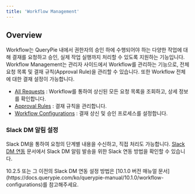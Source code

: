 ```yaml
---
title: 'Workflow Management'
---
```



## Overview

Workflow는 QueryPie 내에서 권한자의 승인 하에 수행되어야 하는 다양한 작업에 대해 결재를 요청하고 승인, 실제 작업 실행까지 처리할 수 있도록 지원하는 기능입니다. Workflow Management는 관리자 사이드에서 Workflow를 관리하는 기능으로, 전체 요청 목록 및 결재 규칙(Approval Rule)을 관리할 수 있습니다. 또한 Workflow 전체에 대한 결재 설정이 가능합니다.


* [All Requests](workflow-management/all-requests) : Workflow를 통하여 상신된 모든 요청 목록을 조회하고, 상세 정보를 확인합니다.
* [Approval Rules](workflow-management/approval-rules) : 결재 규칙을 관리합니다.
* [Workflow Configurations](workflow-management/workflow-configurations) : 결재 상신 및 승인 프로세스를 설정합니다.


### Slack DM 알림 설정

Slack DM을 통하여 요청의 단계별 내용을 수신하고, 직접 처리도 가능합니다. [Slack DM 연동](system/integrations/integrating-with-slack-dm) 문서에서 Slack DM 알림 발송을 위한 Slack 연동 방법을 확인할 수 있습니다.


<Callout type="info">
10.2.5 또는 그 이전의 Slack DM 연동 설정 방법은 [10.1.0 버전 매뉴얼 문서](https://docs.querypie.com/ko/querypie-manual/10.1.0/workflow-configurations)를 참고해주세요.
</Callout>
